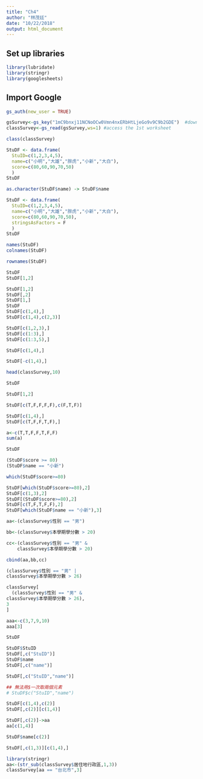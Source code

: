 ```yaml
---
title: "Ch4"
author: "林茂廷"
date: "10/22/2018"
output: html_document
---
```


## Set up libraries

```r
library(lubridate)
library(stringr)
library(googlesheets)
```

## Import Google

```r
gs_auth(new_user = TRUE)
```

```r
gsSurvey<-gs_key("1mC9bnxj11NCNoOCw0Vmn4nxERbHtLjeGo9v9C9b2GDE")  #download sheet information as an object
classSurvey<-gs_read(gsSurvey,ws=1) #access the 1st worksheet
```

```r
class(classSurvey)
```


```r
StuDF <- data.frame(
  StuID=c(1,2,3,4,5),
  name=c("小明","大雄","胖虎","小新","大白"),
  score=c(80,60,90,70,50)
  )
StuDF 
```

```r
as.character(StuDF$name) -> StuDF$name
```

```r
StuDF <- data.frame(
  StuID=c(1,2,3,4,5),
  name=c("小明","大雄","胖虎","小新","大白"),
  score=c(80,60,90,70,50),
  stringsAsFactors = F
  )
StuDF 
```

```r
names(StuDF) 
colnames(StuDF)
```

```r
rownames(StuDF)
```

```r
StuDF
StuDF[1,2]
```

```r
StuDF[1,2]
StuDF[,2]
StuDF[1,]
StuDF
StuDF[c(1,4),]
StuDF[c(1,4),c(2,3)]
```

```r
StuDF[c(1,2,3),]
StuDF[c(1:3),]
StuDF[c(1:3,5),]
```


```r
StuDF[c(1,4),]
```

```r
StuDF[-c(1,4),]
```

```r
head(classSurvey,10)
```

```r
StuDF
```

```r
StuDF[1,2]
```

```r
StuDF[c(T,F,F,F,F),c(F,T,F)]
```


```r
StuDF[c(1,4),]
StuDF[c(T,F,F,T,F),]
```

```r
a<-c(T,T,F,F,T,F,F)
sum(a)
```
```r
StuDF
```


```r
(StuDF$score >= 80)
(StuDF$name == "小新")
```
```r
which(StuDF$score>=80)
```

```r
StuDF[which(StuDF$score>=80),2]
StuDF[c(1,3),2]
StuDF[(StuDF$score>=80),2]
StuDF[c(T,F,T,F,F),2]
StuDF[which(StuDF$name == "小新"),3]
```

```r
aa<-(classSurvey$性別 == "男")

bb<-(classSurvey$本學期學分數 > 20)

cc<-(classSurvey$性別 == "男" & 
    classSurvey$本學期學分數 > 20)

cbind(aa,bb,cc)
```

```r
(classSurvey$性別 == "男" |
classSurvey$本學期學分數 > 26)
```

```r
classSurvey[
  (classSurvey$性別 == "男" &
classSurvey$本學期學分數 > 26),
3
]
```

```r
aaa<-c(3,7,9,10)
aaa[3]
```
```r
StuDF
```



```r
StuDF$StuID
StuDF[,c("StuID")]
StuDF$name
StuDF[,c("name")]

StuDF[,c("StuID","name")]

## 無法用$一次取兩個元素
# StuDF$c("StuID","name")
```


```r
StuDF[c(1,4),c(2)]
StuDF[,c(2)][c(1,4)]

StuDF[,c(2)]->aa
aa[c(1,4)]
```


```r
StuDF$name[c(2)]
```

```r
StuDF[,c(1,3)][c(1,4),]

```

```r
library(stringr)
aa<-(str_sub(classSurvey$居住地行政區,1,3))
classSurvey[aa == "台北市",3]
```

